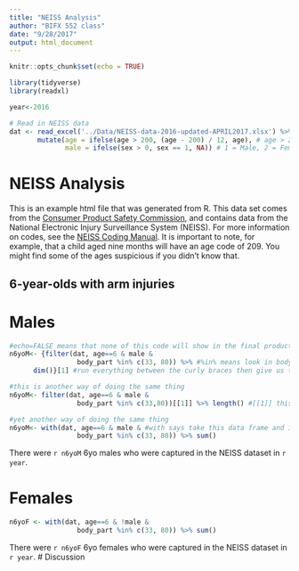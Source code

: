 ```yaml
---
title: "NEISS Analysis"
author: "BIFX 552 class"
date: "9/28/2017"
output: html_document
---
```


```r
knitr::opts_chunk$set(echo = TRUE)

library(tidyverse)
library(readxl)

year<-2016

# Read in NEISS data
dat <- read_excel('../Data/NEISS-data-2016-updated-APRIL2017.xlsx') %>%
       mutate(age = ifelse(age > 200, (age - 200) / 12, age), # age > 200 is coded in months since birth + 200
              male = ifelse(sex > 0, sex == 1, NA)) # 1 = Male, 2 = Female, 0 = Unknown
```

# NEISS Analysis

This is an example html file that was generated from R. This data set comes from the [Consumer Product Safety Commission](https://www.cpsc.gov/Research--Statistics), and contains data from the National Electronic Injury Surveillance System (NEISS). For more information on codes, see the [NEISS Coding Manual](https://www.cpsc.gov/s3fs-public/2017NEISSCodingManualCPSConlyNontrauma.pdf). It is important to note, for example, that a child aged nine months will have an age code of 209. You might find some of the ages suspicious if you didn't know that.

## 6-year-olds with arm injuries


# Males
```r
#echo=FALSE means that none of this code will show in the final product
n6yoM<- {filter(dat, age==6 & male & 
                 body_part %in% c(33, 80)) %>% #%in% means look in body_part for either 33 or 80 
      dim()}[1] #run everything between the curly braces then give us the number of rows

#this is another way of doing the same thing
n6yoM<- filter(dat, age==6 & male & 
                 body_part %in% c(33,80))[[1]] %>% length() #[[1]] this indexes and grabs the first column of the data frame dat, doesn't matter which column b/c we just need to know the length of it.

#yet another way of doing the same thing
n6yoM<- with(dat, age==6 & male & #with says take this data frame and if you don't recognize the variable name, look within the data frame.
                 body_part %in% c(33, 80)) %>% sum()

```
There were `r n6yoM` 6yo males who were captured in the NEISS dataset in `r year`.

# Females

```r
n6yoF <- with(dat, age==6 & !male & 
                 body_part %in% c(33, 80)) %>% sum()
```
There were `r n6yoF` 6yo females who were captured in the NEISS dataset in `r year`.
# Discussion
